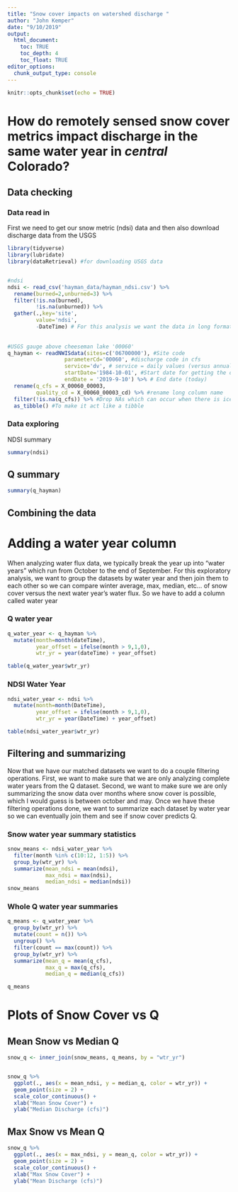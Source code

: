 ```yaml
---
title: "Snow cover impacts on watershed discharge "
author: "John Kemper"
date: "9/10/2019"
output:
  html_document:
    toc: TRUE
    toc_depth: 4
    toc_float: TRUE
editor_options: 
  chunk_output_type: console
---
```


```r
knitr::opts_chunk$set(echo = TRUE)
```

# How do remotely sensed snow cover metrics impact discharge in the same water year in *central* Colorado?

## Data checking

### Data read in
First we need to get our snow metric (ndsi) data and then also download discharge data from the USGS

```r
library(tidyverse) 
library(lubridate)
library(dataRetrieval) #for downloading USGS data


#ndsi 
ndsi <- read_csv('hayman_data/hayman_ndsi.csv') %>%
  rename(burned=2,unburned=3) %>%
  filter(!is.na(burned),
         !is.na(unburned)) %>%
  gather(.,key='site',
         value='ndsi',
         -DateTime) # For this analysis we want the data in long format
  
  
#USGS gauge above cheeseman lake '00060'
q_hayman <- readNWISdata(sites=c('06700000'), #Site code 
                  parameterCd='00060', #discharge code in cfs
                  service='dv', # service = daily values (versus annual)
                  startDate='1984-10-01', #Start date for getting the data
                  endDate = '2019-9-10') %>% # End date (today) 
  rename(q_cfs = X_00060_00003,
         quality_cd = X_00060_00003_cd) %>% #rename long column name
  filter(!is.na(q_cfs)) %>% #Drop NAs which can occur when there is ice or sensor breaks
  as_tibble() #To make it act like a tibble

```

### Data exploring 

NDSI summary

```r

summary(ndsi)
```

## Q summary

```r

summary(q_hayman)
```

## Combining the data

# Adding a water year column

When analyzing water flux data, we typically break the year up into “water years” which run from October to the end of September. For this exploratory analysis, we want to group the datasets by water year and then join them to each other so we can compare winter average, max, median, etc… of snow cover versus the next water year’s water flux. So we have to add a column called water year

### Q water year
```r

q_water_year <- q_hayman %>%
  mutate(month=month(dateTime),
         year_offset = ifelse(month > 9,1,0),
         wtr_yr = year(dateTime) + year_offset)

table(q_water_year$wtr_yr)

```

### NDSI Water Year

```r
ndsi_water_year <- ndsi %>%
  mutate(month=month(DateTime),
         year_offset = ifelse(month > 9,1,0),
         wtr_yr = year(DateTime) + year_offset)

table(ndsi_water_year$wtr_yr)

```

## Filtering and summarizing

Now that we have our matched datasets we want to do a couple filtering operations. First, we want to make sure that we are only analyzing complete water years from the Q dataset. Second, we want to make sure we are only summarizing the snow data over months where snow cover is possible, which I would guess is between october and may. Once we have these filtering operations done, we want to summarize each dataset by water year so we can eventually join them and see if snow cover predicts Q.

### Snow water year summary statistics

```r
snow_means <- ndsi_water_year %>%
  filter(month %in% c(10:12, 1:5)) %>%
  group_by(wtr_yr) %>%
  summarize(mean_ndsi = mean(ndsi),
            max_ndsi = max(ndsi),
            median_ndsi = median(ndsi))
snow_means
```


### Whole Q water year summaries
```r
q_means <- q_water_year %>%
  group_by(wtr_yr) %>%
  mutate(count = n()) %>%
  ungroup() %>%
  filter(count == max(count)) %>%
  group_by(wtr_yr) %>%
  summarize(mean_q = mean(q_cfs),
            max_q = max(q_cfs),
            median_q = median(q_cfs))

q_means
```

# Plots of Snow Cover vs Q

## Mean Snow vs Median Q

```r

snow_q <- inner_join(snow_means, q_means, by = "wtr_yr")


snow_q %>%
  ggplot(., aes(x = mean_ndsi, y = median_q, color = wtr_yr)) +
  geom_point(size = 2) +
  scale_color_continuous() +
  xlab("Mean Snow Cover") +
  ylab("Median Discharge (cfs)") 
```

## Max Snow vs Mean Q

```r

snow_q %>%
  ggplot(., aes(x = max_ndsi, y = mean_q, color = wtr_yr)) +
  geom_point(size = 2) +
  scale_color_continuous() +
  xlab("Max Snow Cover") +
  ylab("Mean Discharge (cfs)") 

```

